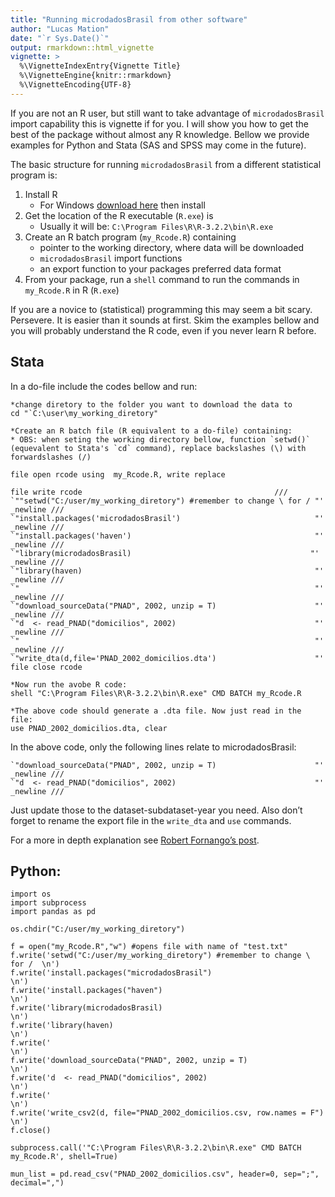 ```yaml
---
title: "Running microdadosBrasil from other software"
author: "Lucas Mation"
date: "`r Sys.Date()`"
output: rmarkdown::html_vignette
vignette: >
  %\VignetteIndexEntry{Vignette Title}
  %\VignetteEngine{knitr::rmarkdown}
  %\VignetteEncoding{UTF-8}
---
```


If you are not an R user, but still want to take advantage of `microdadosBrasil` import capability this is vignette if for you. I will show you how to get the best of the package without almost any R knowledge. Bellow we provide examples for Python and Stata (SAS and SPSS may come in the future).

The basic structure for running `microdadosBrasil` from a different statistical program is:

1. Install R
    + For Windows [download here](https://cran.r-project.org/bin/windows/base/) then install
2. Get the location of the R executable (`R.exe`) is
    + Usually it will be: `C:\Program Files\R\R-3.2.2\bin\R.exe`
3. Create an R batch program (`my_Rcode.R`) containing 
    + pointer to the working directory, where data will be downloaded
    + `microdadosBrasil` import functions
    + an export function to your packages preferred data format
4. From your package, run a `shell` command to run the commands in `my_Rcode.R` in  R (`R.exe`) 

If you are a novice to (statistical) programming this may seem a bit scary. Persevere. It is easier than it sounds at first. Skim the examples bellow and you will probably understand the R code, even if you never learn R before. 


## Stata

In a do-file include the codes bellow and run:

```
*change diretory to the folder you want to download the data to
cd "`C:\user\my_working_diretory"

*Create an R batch file (R equivalent to a do-file) containing: 
* OBS: when seting the working directory bellow, function `setwd()` (equevalent to Stata's `cd` command), replace backslashes (\) with forwardslashes (/)

file open rcode using  my_Rcode.R, write replace

file write rcode                                           ///
`""setwd("C:/user/my_working_diretory") #remember to change \ for / "' _newline ///
`"install.packages('microdadosBrasil')                              "' _newline ///
`"install.packages('haven')                                         "' _newline ///
`"library(microdadosBrasil)                                        "' _newline ///
`"library(haven)                                                    "' _newline ///
`"                                                                  "' _newline ///
`"download_sourceData("PNAD", 2002, unzip = T)                      "' _newline ///
`"d  <- read_PNAD("domicilios", 2002)                               "' _newline ///
`"                                                                  "' _newline ///
`"write_dta(d,file='PNAD_2002_domicilios.dta')                      "'
file close rcode

*Now run the avobe R code:
shell "C:\Program Files\R\R-3.2.2\bin\R.exe" CMD BATCH my_Rcode.R

*The above code should generate a .dta file. Now just read in the file:
use PNAD_2002_domicilios.dta, clear
```

In the above code, only the following lines relate to microdadosBrasil: 

```
`"download_sourceData("PNAD", 2002, unzip = T)                      "' _newline ///
`"d  <- read_PNAD("domicilios", 2002)                               "' _newline ///
```

Just update those to the dataset-subdataset-year you need. Also don't forget to rename the export file in the `write_dta` and `use` commands. 


For a more in depth explanation see [Robert Fornango's post](https://statlore.wordpress.com/2013/01/21/how-to-call-r-from-stata/). 

## Python:


```
import os
import subprocess
import pandas as pd

os.chdir("C:/user/my_working_diretory")

f = open("my_Rcode.R","w") #opens file with name of "test.txt"
f.write('setwd("C:/user/my_working_diretory") #remember to change \ for /  \n')
f.write('install.packages("microdadosBrasil")                              \n')
f.write('install.packages("haven")                                         \n')
f.write('library(microdadosBrasil)                                        \n')
f.write('library(haven)                                                    \n')
f.write('                                                                  \n')
f.write('download_sourceData("PNAD", 2002, unzip = T)                      \n')
f.write('d  <- read_PNAD("domicilios", 2002)                               \n')
f.write('                                                                  \n')
f.write('write_csv2(d, file="PNAD_2002_domicilios.csv, row.names = F")     \n')
f.close()

subprocess.call('"C:\Program Files\R\R-3.2.2\bin\R.exe" CMD BATCH my_Rcode.R', shell=True)

mun_list = pd.read_csv("PNAD_2002_domicilios.csv", header=0, sep=";", decimal=",")
```



